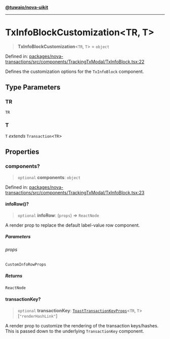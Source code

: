 [**@tuwaio/nova-uikit**](../../../README.md)

***

# TxInfoBlockCustomization\<TR, T\>

> **TxInfoBlockCustomization**\<`TR`, `T`\> = `object`

Defined in: [packages/nova-transactions/src/components/TrackingTxModal/TxInfoBlock.tsx:22](https://github.com/TuwaIO/nova-uikit/blob/a6935ad165181db46094cc50c0501928d06a176c/packages/nova-transactions/src/components/TrackingTxModal/TxInfoBlock.tsx#L22)

Defines the customization options for the `TxInfoBlock` component.

## Type Parameters

### TR

`TR`

### T

`T` *extends* `Transaction`\<`TR`\>

## Properties

### components?

> `optional` **components**: `object`

Defined in: [packages/nova-transactions/src/components/TrackingTxModal/TxInfoBlock.tsx:23](https://github.com/TuwaIO/nova-uikit/blob/a6935ad165181db46094cc50c0501928d06a176c/packages/nova-transactions/src/components/TrackingTxModal/TxInfoBlock.tsx#L23)

#### infoRow()?

> `optional` **infoRow**: (`props`) => `ReactNode`

A render prop to replace the default label-value row component.

##### Parameters

###### props

`CustomInfoRowProps`

##### Returns

`ReactNode`

#### transactionKey?

> `optional` **transactionKey**: [`ToastTransactionKeyProps`](../interfaces/ToastTransactionKeyProps.md)\<`TR`, `T`\>\[`"renderHashLink"`\]

A render prop to customize the rendering of the transaction keys/hashes.
This is passed down to the underlying `TransactionKey` component.

